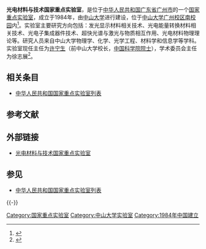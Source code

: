 '''光电材料与技术国家重点实验室'''，是位于[[中华人民共和国|中华人民共和国]][[广东省|广东省]][[广州市|广州市]]的一个[[国家重点实验室|国家重点实验室]]，成立于1984年，由[[中山大学|中山大学]]进行建设，位于[[中山大学广州校区南校园|中山大学广州校区南校园]]内<ref>{{Cite book|title=中国新材料发展年鉴 2003|last=李义春主编|first=|publisher=北京：[[中国科学技术出版社|中国科学技术出版社]]|year=2004.10|isbn=7-5046-3925-7|location=|pages=324}}</ref>。实验室主要研究方向包括：发光显示材料相关技术、光电能量转换材料相关技术、光电子集成器件技术、超快光谱与激光与物质相互作用、光电材料物理理论等。研究人员来自中山大学物理学、化学、光学工程、材料学和信息学等学科。实验室现任主任为[[许宁生|许宁生]]（前中山大学校长，[[中国科学院院士|中国科学院院士]]），学术委员会主任为徐志展<ref>{{Cite book|title=广东地区重点研究开发机构 2004年版|last=广东省科学技术厅编|first=|publisher=[[广东省科学技术厅|广东省科学技术厅]]|year=2004|isbn=|location=|pages=161}}</ref>。

== 相关条目 ==
* [[中华人民共和国国家重点实验室列表|中华人民共和国国家重点实验室列表]]

== 参考文献 ==
{{Reflist}}

== 外部链接 ==
* [http://oemt.sysu.edu.cn 光电材料与技术国家重点实验室] {{Wayback|url=http://oemt.sysu.edu.cn/ |date=20201124145732 }}

== 参见 ==
* [[中华人民共和国国家重点实验室列表|中华人民共和国国家重点实验室列表]]

{{-}}
{{中山大学}}
{{Authority control}}
[[Category:国家重点实验室|Category:国家重点实验室]]
[[Category:中山大学实验室|Category:中山大学实验室]]
[[Category:1984年中国建立|Category:1984年中国建立]]